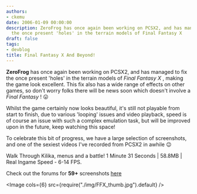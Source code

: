 ```yaml
---
authors:
- ckemu
date: 2006-01-09 00:00:00
description: ZeroFrog has once again been working on PCSX2, and has managed to fix
  the once present 'holes' in the terrain models of Final Fantasy X
draft: false
tags:
- devblog
title: Final Fantasy X And Beyond!
---
```


**ZeroFrog** has once again been working on PCSX2, and has managed to
fix the once present 'holes' in the terrain models of *Final Fantasy
X* , making the game look excellent. This fix also has a wide range of
effects on other games, so don't worry folks there will be news soon
which doesn't involve a *Final Fantasy* !
😛

<!-- truncate -->

Whilst the game certainly now looks beautiful, it's still not playable
from start to finish, due to various 'looping' issues and video
playback, speed is of course an issue with such a complex emulation
task, but will be improved upon in the future, keep watching this
space!

To celebrate this bit of progress, we have a large selection of
screenshots, and one of the sexiest videos I've recorded from PCSX2 in
awhile
😉

<!-- TODO - legacy find video? -->

Walk Through Kilika, menus and a battle!
1 Minute 31 Seconds | 58.8MB | Real Ingame Speed - 6-14 FPS.

Check out the forums for **59+** screenshots
[here](http://forums.ngemu.com/pcsx2-official-forum/67757-ffx-looking-near-perfect.html)

<Image cols={6} src={require("./img/FFX_thumb.jpg").default} />